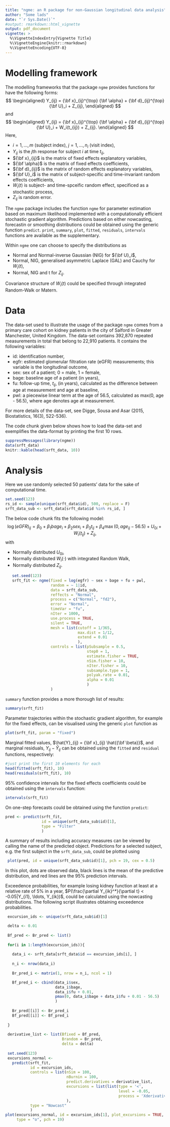 ```yaml
---
title: "ngme: an R package for non-Gaussian longitudinal data analysis"
author: "Some lads"
date: "`r Sys.Date()`"
#output: rmarkdown::html_vignette
output: pdf_document
vignette: >
  %\VignetteIndexEntry{Vignette Title}
  %\VignetteEngine{knitr::rmarkdown}
  %\VignetteEncoding{UTF-8}
---
```


# Modelling framework 

The modelling frameworks that the package `ngme` 
provides functions for have the following forms:
$$
\begin{aligned}
Y_{ij} = {\bf x}_{ij}^{\top} {\bf \alpha} + {\bf d}_{ij}^{\top} {\bf U}_i + Z_{ij},
\end{aligned}
$$
and
$$
\begin{aligned}
Y_{ij} = {\bf x}_{ij}^{\top} {\bf \alpha} + {\bf d}_{ij}^{\top} {\bf U}_i + W_i(t_{ij}) + Z_{ij}.
\end{aligned}
$$
Here, 

- $i = 1, \ldots, m$ (subject index), $j = 1, \ldots, n_i$ (visit index), 
- $Y_{ij}$ is the $j$th response for subject $i$ at time $t_{ij}$,
- ${\bf x}_{ij}$ is the matrix of fixed effects explanatory variables,
- ${\bf \alpha}$ is the matrix of fixed effects coefficients,
- ${\bf d}_{ij}$ is the matrix of random effects explanatory variables,
- ${\bf U}_i$ is the matrix of subject-specific and time-invariant random effects coefficients,
- $W_i(t)$ is subject- and time-spceific random effect, specificed as a stochastic process,
- $Z_{ij}$ is random error.

The `ngme` package includes the function `ngme` for parameter estimation 
based on maximum likelihood implemented with a computationally efficient 
stochastic gradient algorithm. Predictions based on either nowcasting, 
forecastin or 
smoothing distributions could be obtained using the generic function `predict`. 
`print`, `summary`, `plot`, `fitted`, `residuals`, `intervals` 
functions are available as the supplementary. 
 
Within `ngme` one can choose to specify the distributions as
 
- Normal and Normal-inverse Gaussian (NIG) for ${\bf U}_i$,
- Normal, NIG, generalised asymmetric Laplace (GAL) and Cauchy for $W_i(t)$,
- Normal, NIG and t for $Z_{ij}$.

Covariance structure of $W_i(t)$ could be specified through 
integrated Random-Walk or Matern.

# Data

The data-set used to illustrate the usage of the package `ngme` comes 
from a primary care cohort on kidney patients in the city of Salford 
in Greater Manchester, United Kingdom. The data-set contains 392,870 
repeated measurements in total that belong to 22,910 patients. It contains 
the following variables:

- id: identification number,
- egfr: estimated glomerular filtration rate (eGFR) measurements; 
        this variable is the longitudinal outcome,
- sex: sex of a patient; 0 = male, 1 = female,
- bage: baseline age of a patient (in years),
- fu: follow-up time, $t_{ij}$, (in years), calculated as the difference 
      between age at measurement and age at baseline,
- pwl: a piecewise linear term at the age of 56.5, 
       calculated as max(0, age - 56.5), 
       where age denotes age at measurement. 

For more details of the data-set, see 
Digge, Sousa and Asar (2015, Biostatistics, 16(3), 522-536). 

The code chunk given below shows how to load the data-set and 
exemplifies the data-format by printing the first 10 rows. 

```r
suppressMessages(library(ngme))
data(srft_data)
knitr::kable(head(srft_data, 10))
```

# Analysis

Here we use randomly selected 50 patients' data for the sake 
of computational time. 

```r
set.seed(123)
rs_id <- sample(unique(srft_data$id), 500, replace = F)
srft_data_sub <- srft_data[srft_data$id %in% rs_id, ]
```

The below code chunk fits the following model:
$$
\log(eGFR)_{ij} = \beta_0 + \beta_1 bage_{i} + \beta_2 sex_i + 
                 \beta_3 t_{ij} + \beta_4 \max(0, age_{ij} - 56.5) + 
                 U_{0i} + W_i(t_{ij}) + Z_{ij},
$$
with 

- Normally distributed $U_{0i}$,
- Normally distributed $W_i(\cdot)$ with integrated Random Walk,
- Normally distributed $Z_{ij}$.

```r
   set.seed(123)
   srft_fit <- ngme(fixed = log(egfr) ~ sex + bage + fu + pwl,
                    random = ~ 1|id,
                    data = srft_data_sub,
                    reffects = "Normal",
                    process = c("Normal", "fd2"),
                    error = "Normal",
                    timeVar = "fu",
                    nIter = 1000,
                    use.process = TRUE,
                    silent = TRUE,
                    mesh = list(cutoff = 1/365,
                                max.dist = 1/12,
                                extend = 0.01
                                ),
                    controls = list(pSubsample = 0.5,
                                    step0 = 1,
                                    estimate.fisher = TRUE,
                                    nSim.fisher = 10,
                                    nIter.fisher = 10,
                                    subsample.type = 1,
                                    polyak.rate = 0.01,
                                    alpha = 0.01
                                    )
                    )
```

`summary` function provides a more thorough list of results:

```r
summary(srft_fit)
```

Parameter trajectories within the stochastic gradient algorithm, 
for example for the fixed effects, 
can be visualised using the generic `plot` function as

```r
plot(srft_fit, param = "fixed")
```

Marginal fitted values, $\hat{Y}_{ij} = {\bf x}_{ij} \hat{{\bf \beta}}$, 
and marginal residuals, $Y_{ij} - \hat{Y}_{ij}$ can be obtained using 
the `fitted` and `residual` functions, respectively:

```r
#just print the first 10 elements for each
head(fitted(srft_fit), 10)
head(residuals(srft_fit), 10)
```

95\% confidence intervals for the fixed effects coefficients 
could be obtained using the `intervals` function:

```r
intervals(srft_fit)
```

On one-step forecasts could be obtained using the function 
`predict`:

```r
pred <- predict(srft_fit, 
                id = unique(srft_data_sub$id)[1], 
                type = "Filter"
                )

```

A summary of results including accuracy measures can be viewed by 
calling the name of the predicted object. 
Predictions for a selected subject, e.g. the first subject in the 
`srft_data_sub`, could be plotted using

```r
 plot(pred, id = unique(srft_data_sub$id)[1], pch = 19, cex = 0.5)
```

In this plot, dots are observed data, black lines is the mean 
of the predictive distribution, and red lines are the 95\% 
prediction intervals. 

Exceedence probabilities, for example losing kidney function 
at least at a relative rate of 5\% in a year, 
$P(\frac{\partial Y_{ik}^*}{\partial t} < -0.05|Y_{i1}, \ldots, Y_{ik})$,
could be calculated using the nowcasting distributions. 
The following script illustrates obtaining exceedence probabilities. 

```r
 excursion_ids <- unique(srft_data_sub$id)[1]

 delta <- 0.01
 
 Bf_pred <- Br_pred <- list()
 
 for(i in 1:length(excursion_ids)){
   
   data_i <- srft_data[srft_data$id == excursion_ids[i], ]
   
   n_i <- nrow(data_i)
   
   Br_pred_i <- matrix(1, nrow = n_i, ncol = 1)

   Bf_pred_i <- cbind(data_i$sex,
                      data_i$bage,
                      data_i$fu + 0.01, 
                      pmax(0, data_i$bage + data_i$fu + 0.01 - 56.5)
                      )
   
   Br_pred[[i]] <- Br_pred_i
   Bf_pred[[i]] <- Bf_pred_i
   
 }
 
 derivative_list <- list(Bfixed = Bf_pred,
                         Brandom = Br_pred,
                         delta = delta)
 
 set.seed(123)
 excursions_normal <- 
   predict(srft_fit,
           id = excursion_ids,
           controls = list(nSim = 100,
                           nBurnin = 100,
                           predict.derivatives = derivative_list,
                           excursions = list(list(type = '<', 
                                                  level = -0.05, 
                                                  process = 'Xderivative'))
                           ),
           type = "Nowcast"
           )
plot(excursions_normal, id = excursion_ids[1], plot_excursions = TRUE,
     type = "o", pch = 19) 
 
```
 
